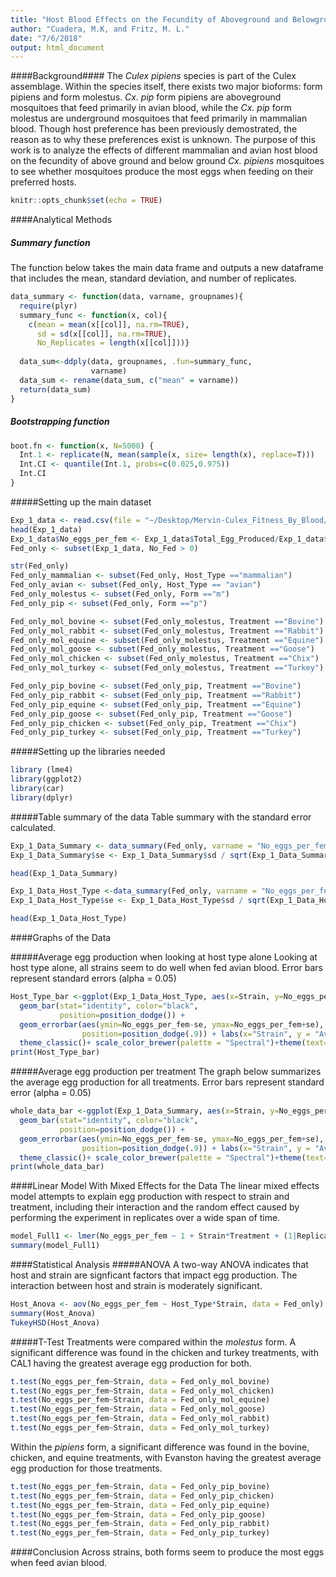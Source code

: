 ```yaml
---
title: "Host Blood Effects on the Fecundity of Aboveground and Belowground Cx. pipiens Mosquitoes"
author: "Cuadera, M.K, and Fritz, M. L."
date: "7/6/2018"
output: html_document
---
```




####Background####
The *Culex pipiens* species is part of the Culex assemblage. Within the species itself, there exists two major bioforms: form pipiens and form molestus. *Cx. pip* form pipiens are aboveground mosquitoes that feed primarily in avian blood, while the *Cx. pip* form molestus are underground mosquitoes that feed primarily in mammalian blood. Though host preference has been previously demostrated, the reason as to why these preferences exist is unknown. The purpose of this work is to analyze the effects of different mammalian and avian host blood on the fecundity of above ground and below ground *Cx. pipiens* mosquitoes to see whether mosquitoes produce the most eggs when feeding on their preferred hosts.

```r
knitr::opts_chunk$set(echo = TRUE)
```

####Analytical Methods

##### Summary function
The function below takes the main data frame and outputs a new dataframe that includes the mean, standard deviation, and number of replicates. 
```r
data_summary <- function(data, varname, groupnames){
  require(plyr)
  summary_func <- function(x, col){
    c(mean = mean(x[[col]], na.rm=TRUE),
      sd = sd(x[[col]], na.rm=TRUE),
      No_Replicates = length(x[[col]]))}
  
  data_sum<-ddply(data, groupnames, .fun=summary_func,
                  varname)
  data_sum <- rename(data_sum, c("mean" = varname))
  return(data_sum)
}
```
##### Bootstrapping function
```r
boot.fn <- function(x, N=5000) {
  Int.1 <- replicate(N, mean(sample(x, size= length(x), replace=T)))
  Int.CI <- quantile(Int.1, probs=c(0.025,0.975))
  Int.CI
}
```

#####Setting up the main dataset
```r
Exp_1_data <- read.csv(file = "~/Desktop/Mervin-Culex_Fitness_By_Blood/data/Exp1_Host_Blood_Fitness_Study_Replicates.csv",header = T)
head(Exp_1_data)
Exp_1_data$No_eggs_per_fem <- Exp_1_data$Total_Egg_Produced/Exp_1_data$No_Fed
Fed_only <- subset(Exp_1_data, No_Fed > 0)

str(Fed_only)
Fed_only_mammalian <- subset(Fed_only, Host_Type =="mammalian")
Fed_only_avian <- subset(Fed_only, Host_Type == "avian")
Fed_only_molestus <- subset(Fed_only, Form =="m")
Fed_only_pip <- subset(Fed_only, Form =="p")

Fed_only_mol_bovine <- subset(Fed_only_molestus, Treatment =="Bovine")
Fed_only_mol_rabbit <- subset(Fed_only_molestus, Treatment =="Rabbit")
Fed_only_mol_equine <- subset(Fed_only_molestus, Treatment =="Equine")
Fed_only_mol_goose <- subset(Fed_only_molestus, Treatment =="Goose")
Fed_only_mol_chicken <- subset(Fed_only_molestus, Treatment =="Chix")
Fed_only_mol_turkey <- subset(Fed_only_molestus, Treatment =="Turkey")

Fed_only_pip_bovine <- subset(Fed_only_pip, Treatment =="Bovine")
Fed_only_pip_rabbit <- subset(Fed_only_pip, Treatment =="Rabbit")
Fed_only_pip_equine <- subset(Fed_only_pip, Treatment =="Equine")
Fed_only_pip_goose <- subset(Fed_only_pip, Treatment =="Goose")
Fed_only_pip_chicken <- subset(Fed_only_pip, Treatment =="Chix")
Fed_only_pip_turkey <- subset(Fed_only_pip, Treatment =="Turkey")
```

#####Setting up the libraries needed
```r
library (lme4)
library(ggplot2)
library(car)
library(dplyr)
```

#####Table summary of the data
Table summary with the standard error calculated.
```r
Exp_1_Data_Summary <- data_summary(Fed_only, varname = "No_eggs_per_fem", groupnames = c("Strain", "Treatment"))
Exp_1_Data_Summary$se <- Exp_1_Data_Summary$sd / sqrt(Exp_1_Data_Summary$No_Replicates)
```
```r
head(Exp_1_Data_Summary)
```
```r
Exp_1_Data_Host_Type <-data_summary(Fed_only, varname = "No_eggs_per_fem", groupnames = c("Strain", "Host_Type"))
Exp_1_Data_Host_Type$se <- Exp_1_Data_Host_Type$sd / sqrt(Exp_1_Data_Host_Type$No_Replicates)
```
```r
head(Exp_1_Data_Host_Type)
```

####Graphs of the Data

#####Average egg production when looking at host type alone
Looking at host type alone, all strains seem to do well when fed avian blood. Error bars represent standard errors (alpha = 0.05)
```r
Host_Type_bar <-ggplot(Exp_1_Data_Host_Type, aes(x=Strain, y=No_eggs_per_fem, fill=Host_Type)) + 
  geom_bar(stat="identity", color="black", 
           position=position_dodge()) +
  geom_errorbar(aes(ymin=No_eggs_per_fem-se, ymax=No_eggs_per_fem+se), width=.2,
                position=position_dodge(.9)) + labs(x="Strain", y = "Average Eggs", fill = "Host Type")+
  theme_classic()+ scale_color_brewer(palette = "Spectral")+theme(text=element_text(family="Calibri"))
print(Host_Type_bar)
```

#####Average egg production per treatment
The graph below summarizes the average egg production for all treatments. Error bars represent standard error (alpha = 0.05)
```r
whole_data_bar <-ggplot(Exp_1_Data_Summary, aes(x=Strain, y=No_eggs_per_fem, fill=Treatment)) + 
  geom_bar(stat="identity", color="black", 
           position=position_dodge()) +
  geom_errorbar(aes(ymin=No_eggs_per_fem-se, ymax=No_eggs_per_fem+se), width=.2,
                position=position_dodge(.9)) + labs(x="Strain", y = "Average Eggs", fill = "Treatment")+
  theme_classic()+ scale_color_brewer(palette = "Spectral")+theme(text=element_text(family="Calibri"))
print(whole_data_bar)
```

####Linear Model With Mixed Effects for the Data
The linear mixed effects model attempts to explain egg production with respect to strain and treatment, including their interaction and the random effect caused by performing the experiment in replicates over a wide span of time. 
```r
model_Full1 <- lmer(No_eggs_per_fem ~ 1 + Strain*Treatment + (1|Replicate), data = Fed_only)
summary(model_Full1)
```

####Statistical Analysis
#####ANOVA 
A two-way ANOVA indicates that host and strain are signficant factors that impact egg production. The interaction between host and strain is moderately significant. 
```r
Host_Anova <- aov(No_eggs_per_fem ~ Host_Type*Strain, data = Fed_only)
summary(Host_Anova)
TukeyHSD(Host_Anova)
```
#####T-Test
Treatments were compared within the *molestus* form. A significant difference was found in the chicken and turkey treatments, with CAL1 having the greatest average egg production for both.
```r
t.test(No_eggs_per_fem~Strain, data = Fed_only_mol_bovine)
t.test(No_eggs_per_fem~Strain, data = Fed_only_mol_chicken)
t.test(No_eggs_per_fem~Strain, data = Fed_only_mol_equine)
t.test(No_eggs_per_fem~Strain, data = Fed_only_mol_goose)
t.test(No_eggs_per_fem~Strain, data = Fed_only_mol_rabbit)
t.test(No_eggs_per_fem~Strain, data = Fed_only_mol_turkey)
```
Within the *pipiens* form, a significant difference was found in the bovine, chicken, and equine treatments, with Evanston having the greatest average egg production for those treatments. 
```r
t.test(No_eggs_per_fem~Strain, data = Fed_only_pip_bovine)
t.test(No_eggs_per_fem~Strain, data = Fed_only_pip_chicken)
t.test(No_eggs_per_fem~Strain, data = Fed_only_pip_equine)
t.test(No_eggs_per_fem~Strain, data = Fed_only_pip_goose)
t.test(No_eggs_per_fem~Strain, data = Fed_only_pip_rabbit)
t.test(No_eggs_per_fem~Strain, data = Fed_only_pip_turkey)
```

####Conclusion
Across strains, both forms seem to produce the most eggs when feed avian blood.  